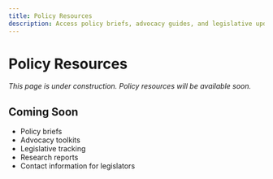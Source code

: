 ```yaml
---
title: Policy Resources
description: Access policy briefs, advocacy guides, and legislative updates.
---
```


# Policy Resources

*This page is under construction. Policy resources will be available soon.*

## Coming Soon

- Policy briefs
- Advocacy toolkits
- Legislative tracking
- Research reports
- Contact information for legislators

